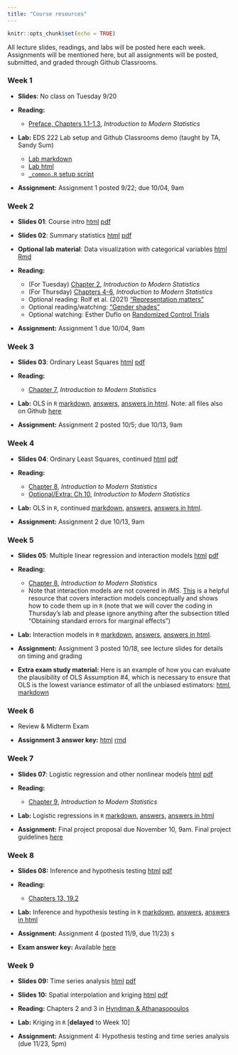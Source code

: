 ```yaml
---
title: "Course resources"
---
```


```r
knitr::opts_chunk$set(echo = TRUE)
```

<!-- <p style="color: #ba5e00"><b>TO UPDATE THIS PAGE:</b> Open and edit the <b>resources.Rmd</b> file, in the project root, to delete this placeholder text and customize with your own!</p> -->

All lecture slides, readings, and labs will be posted here each week. Assignments will be mentioned here, but all assignments will be posted, submitted, and graded through Github Classrooms.

### Week 1

- **Slides**: No class on Tuesday 9/20

- **Reading:** 
  + [Preface, Chapters 1.1-1.3](https://openintro-ims.netlify.app/preface.html), _Introduction to Modern Statistics_

- **Lab:** EDS 222 Lab setup and Github Classrooms demo (taught by TA, Sandy Sum)
  + [Lab markdown](labs/01-week-one/week-1-lab.Rmd)
  + [Lab html](labs/01-week-one/week-1-lab.html)
  + [`_common.R` setup script](labs/_common.R) 
  
- **Assignment:** Assignment 1 posted 9/22; due 10/04, 9am


### Week 2

- **Slides 01**: Course intro [html](slides/01-intro/01-intro.html) [pdf](slides/01-intro/01-intro.pdf)

- **Slides 02**: Summary statistics [html](slides/02-summstats/02-summstats.html) [pdf](slides/02-summstats/02-summstats.pdf) 

- **Optional lab material**: Data visualization with categorical variables [html](labs/02-week-two/week-2-categorical-data.html) [Rmd](labs/02-week-two/week-2-categorical-data.Rmd)

- **Reading:** 
  + (For Tuesday) [Chapter 2](https://openintro-ims.netlify.app/data-design.html), _Introduction to Modern Statistics_
  + (For Thursday) [Chapters 4-6](https://openintro-ims.netlify.app/data-design.html), _Introduction to Modern Statistics_
  + Optional reading: Rolf et al. (2021) ["Representation matters"](https://arxiv.org/abs/2103.03399)
  + Optional reading/watching: ["Gender shades"](http://gendershades.org/)
  + Optional watching: Esther Duflo on [Randomized Control Trials](https://www.youtube.com/watch?v=0zvrGiPkVcs)
  
- **Assignment:** Assignment 1 due 10/04, 9am

<!--
- **Reading:** 
  

- **Lab:** [setup script](https://www.dropbox.com/s/2pwolalmlai8n5m/_common.R?dl=0), [markdown](labs/02-week-two/week-2-lab.Rmd), [answers](labs/02-week-two/week-2-lab-answers.Rmd), [answers in html](labs/02-week-two/week-2-lab-answers.html). Note: all files also on Github [here](https://github.com/tcarleton/EDS-222-stats)
  
- **Assignment:** Assignment 2 posted 9/30; due 10/7, 5pm
-->

### Week 3

- **Slides 03**: Ordinary Least Squares [html](slides/03-ols/03-ols.html) [pdf](slides/03-ols/03-ols.pdf)

- **Reading:** 
  + [Chapter 7](https://openintro-ims.netlify.app/data-design.html), _Introduction to Modern Statistics_


- **Lab:** OLS in `R` [markdown](labs/03-week-three/week-3-lab.Rmd), [answers](labs/03-week-three/week-3-lab-answers.Rmd), [answers in html](labs/03-week-three/week-3-lab-answers.html). Note: all files also on Github [here](https://github.com/tcarleton/EDS-222-stats)
  
- **Assignment:** Assignment 2 posted 10/5; due 10/13, 9am 


### Week 4

- **Slides 04**: Ordinary Least Squares, continued [html](slides/04-ols-contd/04-ols-contd.html) [pdf](slides/04-ols-contd/04-ols-contd.pdf) 

- **Reading:** 
  + [Chapter 8](https://openintro-ims.netlify.app/data-design.html), _Introduction to Modern Statistics_
  + [Optional/Extra: Ch 10](https://openintro-ims.netlify.app/model-application.html), _Introduction to Modern Statistics_

- **Lab:** OLS in `R`, continued [markdown](labs/04-week-four/week-4-lab.Rmd), [answers](labs/04-week-four/week-4-lab-answers.Rmd), [answers in html](labs/04-week-four/week-4-lab-answers.html). 
  
- **Assignment:** Assignment 2 due 10/13, 9am


### Week 5

- **Slides 05**: Multiple linear regression and interaction models [html](slides/05-multiplereg/05-multiplereg.html) [pdf](slides/05-multiplereg/05-multiplereg.pdf)

- **Reading:** 
  + [Chapter 8](https://openintro-ims.netlify.app/data-design.html), _Introduction to Modern Statistics_
  + Note that interaction models are not covered in _IMS_. [This](http://www.jkarreth.net/files/RPOS517_Day11_Interact.html) is a helpful resource that covers interaction models conceptually and shows how to code them up in `R` (note that we will cover the coding in Thursday's lab and please ignore anything after the subsection titled "Obtaining standard errors for marginal effects")

- **Lab:** Interaction models in `R` [markdown](labs/05-week-five/week-5-lab.Rmd), [answers](labs/05-week-five/week-5-lab-answers.Rmd), [answers in html](labs/05-week-five/week-5-lab-answers.html). 
  
- **Assignment:** Assignment 3 posted 10/18, see lecture slides for details on timing and grading 

- **Extra exam study material:** Here is an example of how you can evaluate the plausibility of OLS Assumption #4, which is necessary to ensure that OLS is the lowest variance estimator of all the unbiased estimators: [html](labs/05-week-five/example_OLS_assumptions.html), [markdown](labs/05-week-five/example_OLS_assumptions.Rmd)


### Week 6

- Review \& Midterm Exam

- **Assignment 3 answer key:** [html](labs/assignment-03-answers.html) [rmd](labs/assignment-03-answers.Rmd)


### Week 7

- **Slides 07**: Logistic regression and other nonlinear models [html](slides/07-nonlinearmodels/07-nonlinearmodels.html) [pdf](slides/07-nonlinearmodels/07-nonlinearmodels.pdf)

- **Reading:** 
  + [Chapter 9](https://openintro-ims.netlify.app/model-logistic.html), _Introduction to Modern Statistics_

- **Lab:** Logistic regressions in `R` [markdown](labs/07-week-seven/week-7-lab.Rmd), [answers](labs/07-week-seven/week-7-lab-answers.Rmd), [answers in html](labs/07-week-seven/week-7-lab-answers.html) 
  
- **Assignment:** Final project proposal due November 10, 9am. Final project guidelines [here](labs/EDS222_final_project_guidelines.pdf)


### Week 8

- **Slides 08:** Inference and hypothesis testing [html](slides/08-inference/08-inference.html) [pdf](slides/08-inference/08-inference.pdf)

- **Reading:** 
  + [Chapters 13, 19.2](https://openintro-ims.netlify.app/foundations-mathematical.html)
  
<!--  + [Chapters 2, 3](https://otexts.com/fpp3/), _Forecasting: Principles and Practice_ -->

- **Lab:** Inference and hypothesis testing in `R` [markdown](labs/08-week-eight/week-8-lab.Rmd), [answers](labs/08-week-eight/week-8-lab-answers.Rmd), [answers in html](labs/08-week-eight/week-8-lab-answers.html)

- **Assignment:** Assignment 4 (posted 11/9, due 11/23)
s
- **Exam answer key:** Available [here](exams/EDS222_midterm_2022_ANSWERKEY.pdf)


### Week 9

- **Slides 09:** Time series analysis [html](slides/09-timeseries/09-timeseries.html) [pdf](slides/09-timeseries/09-timeseries.pdf)

- **Slides 10:** Spatial interpolation and kriging [html](slides/10-kriging/10-kriging.html) [pdf](slides/10-kriging/10-kriging.pdf) 

- **Reading:** Chapters 2 and 3 in [Hyndman & Athanasopoulos](https://otexts.com/fpp3/)

- **Lab:** Kriging in `R` [**delayed** to Week 10]
  
- **Assignment:** Assignment 4: Hypothesis testing and time series analysis (due 11/23, 5pm)

<!--
### Week 10

- **Lab:** Kriging in `R` [data](https://www.dropbox.com/s/ganv3ofxjjobgds/week-eight-data.RDS?dl=0) [markdown](labs/08-week-eight/week-8-lab.Rmd), [answers](labs/08-week-eight/week-8-lab-answers.Rmd), [answers in html](labs/08-week-eight/week-8-lab-answers.html).
  
- **Assignment:** Assignment 4: Hypothesis testing and time series analysis (due 11/24, 5pm)

### Week 11

- **Slides 09**: Applying environmental data science to climate change [pdf](https://www.dropbox.com/s/25aodsxxgugo42g/EDS222_SCC_overview.pdf?dl=0)

- **Optional reading**: Jean Chemnick (2021) [link](https://www.scientificamerican.com/article/cost-of-carbon-pollution-pegged-at-51-a-ton/); Rode et al. (2021) [link](https://idp.nature.com/authorize/casa?redirect_uri=https://www.nature.com/articles/s41586-021-03883-8&casa_token=iyfRYlaeb_MAAAAA:OI0PTWOM1wuotlIDi0DcUDgEvtKLiEHbpJUBBxFaGbIXwyyAM27T7M2OK3IpzssDNcAQCMuhj502e-WRCQ4); Carleton et al. (2021) [link](https://www.nber.org/papers/w27599)

- **Final projects!** Presentations: 12/2 and 12/7; Blogs: 12/2
-->

<!--
-   RStudio's [`distill` website](https://rstudio.github.io/distill/)
-   Inspiration and examples from the [distillery](https://distillery.rbind.io/showcase.html)
-->
